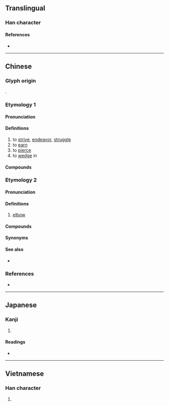 {{also|挣}}
{{character info}}
==Translingual==

===Han character===
{{Han char|rn=64|rad=手|as=08|sn=11|four=52057|canj=QBSD|ids=⿰扌爭}}

====References====
* {{Han ref|kx=0438.030|dkj=12265|dj=0788.010|hdz=31901.021|uh=6399|ud=25497|bh=B1C3|bd=45507}}

----

==Chinese==
{{zh-forms|s=挣}}

===Glyph origin===
{{Han compound|手|爭|c1=s|c2=p|t1=hand|ls=psc|no_och2=1}}.

===Etymology 1===
====Pronunciation====
{{zh-pron
|m=zhèng,zhēng
|c=zaang1,zang1,zaang6
|mn=qz:chng/xm,zz:cheng/tw:chiⁿ/tw:chiāⁿ
|cat=v
}}

====Definitions====
{{zh-hanzi}}

# to [[strive]], [[endeavor]], [[struggle]]
# to [[earn]]
# to [[pierce]]
# to [[wedge]] in

====Compounds====
{{zh-der|呆呆掙掙|呆掙|囈掙|垂死掙扎|展掙|彈掙|扎掙|打掙|掙命|掙扎|掙挫|掙揣|掙脫|掙臉|掙錢|掙開|掙䦟|放懞掙|痴掙|硬掙|立掙|馬掙力戰}}

===Etymology 2===
====Pronunciation====
{{zh-pron
|c=zaang1
|cat=v
}}

====Definitions====
{{zh-hanzi}} {{tlb|zh|Cantonese}}
# {{lb|zh|anatomy}} [[elbow]]

====Compounds====
{{zh-der|手掙|批掙|鬆掙|托手掙}}

====Synonyms====
{{zh-dial|胳膊肘}}

====See also====
* {{zh-l|踭}}

===References===
* {{R:yue:Hanzi}}

{{zh-cat|Intermediate}}

----

==Japanese==

===Kanji===
{{ja-kanji|grade=|rs=手08}}

# {{rfdef|ja|sort=手08}}

====Readings====
* {{ja-readings|on=[[そう]] (sō), [[しょう]] (shō)|kun=[[さす]] (sasu)}}

----

==Vietnamese==

===Han character===
{{vi-hantu|[[tránh]], [[giành]]|rs=手08}}

# {{rfdef|vi|sort=手08}}